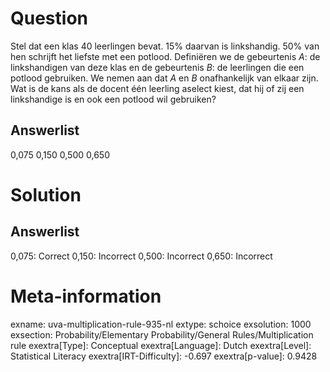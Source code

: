 Question
========

Stel dat een klas 40 leerlingen bevat. 15% daarvan is linkshandig. 50%
van hen schrijft het liefste met een potlood. Definiëren we de
gebeurtenis *A*: de linkshandigen van deze klas en de gebeurtenis *B*:
de leerlingen die een potlood gebruiken. We nemen aan dat *A* en *B*
onafhankelijk van elkaar zijn. Wat is de kans als de docent één leerling
aselect kiest, dat hij of zij een linkshandige is en ook een potlood wil
gebruiken?

Answerlist
----------

0,075
0,150
0,500
0,650

Solution
========

Answerlist
----------

0,075: Correct
0,150: Incorrect
0,500: Incorrect
0,650: Incorrect

Meta-information
================
exname: uva-multiplication-rule-935-nl
extype: schoice
exsolution: 1000
exsection: Probability/Elementary Probability/General Rules/Multiplication rule
exextra[Type]: Conceptual
exextra[Language]: Dutch
exextra[Level]: Statistical Literacy
exextra[IRT-Difficulty]: -0.697
exextra[p-value]: 0.9428
